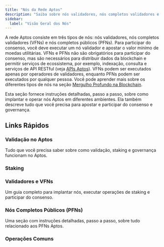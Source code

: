 ```yaml
---
title: "Nós da Rede Aptos"
description: "Saiba sobre nós validadores, nós completos validadores e nós completos públicos que alimentam a rede Aptos"
sidebar:
  label: "Visão Geral dos Nós"
---
```



A rede Aptos consiste em três tipos de nós: nós validadores, nós completos validadores (VFNs) e nós completos públicos (PFNs). Para participar do consenso, você deve executar um nó validador e apostar o valor mínimo de moedas utilitárias. VFNs e PFNs não são obrigatórios para participar do consenso, mas são necessários para distribuir dados da blockchain e permitir serviços de ecossistema, por exemplo, indexação, consulta e serviços de API RESTful (veja [APIs Aptos](/build/apis)). VFNs podem ser executados apenas por operadores de validadores, enquanto PFNs podem ser executados por qualquer pessoa. Você pode aprender mais sobre os diferentes tipos de nós na seção [Mergulho Profundo na Blockchain](/network/blockchain).

Esta seção fornece instruções detalhadas, passo a passo, sobre como implantar e operar nós Aptos em diferentes ambientes. Ela também descreve tudo que você precisa para apostar e participar do consenso e governança.

## Links Rápidos

### Validação no Aptos

Tudo que você precisa saber sobre como validação, staking e governança funcionam no Aptos.

<CardGrid>
  <LinkCard href="/network/blockchain/staking#validation-on-the-aptos-blockchain" title="Como a validação funciona" description="Validador-líder propõe e ganha recompensas em caso de sucesso." />

  <LinkCard href="/network/blockchain/staking#validator-state-and-stake-state" title="Estados dos validadores" description="Saiba como um validador entra em um conjunto de validadores." />
</CardGrid>

### Staking

<CardGrid>
  <LinkCard href="/network/blockchain/staking" title="Staking no Aptos" description="Um guia completo sobre como o staking funciona no Aptos." />

  <LinkCard href="/network/blockchain/governance" title="Governança" description="Quem pode propor, quem pode votar, e como uma AIP é resolvida." />

  <LinkCard href="/network/nodes/validator-node/connect-nodes/staking-pool-operations" title="Proprietário" description="Descreve as operações do proprietário executadas para staking." />

  <LinkCard href="/network/nodes/validator-node/connect-nodes/staking-pool-voter" title="Eleitor" description="Descreve as operações do eleitor executadas para staking." />
</CardGrid>

### Validadores e VFNs

Um guia completo para implantar nós, executar operações de staking e participar do consenso.

<CardGrid>
  <LinkCard href="/network/nodes/validator-node/node-requirements" title="Requisitos dos nós" description="Detalha os recursos de computação e armazenamento que você precisa. Leia isso primeiro antes de qualquer coisa." />

  <LinkCard href="/network/nodes/validator-node/deploy-nodes" title="Executar nó validador" description="Na nuvem ou on-premises, Docker ou fonte, você lerá instruções passo a passo aqui." />

  <LinkCard href="/network/nodes/validator-node/verify-nodes/node-liveness-criteria" title="Saúde dos nós" description="Você pode verificar a saúde do seu nó usando várias opções." />

  <LinkCard href="/network/nodes/validator-node/connect-nodes/connect-to-aptos-network" title="Conectar à rede Aptos" description="Passos para conectar seus nós a uma rede Aptos." />

  <LinkCard href="/network/nodes/validator-node/connect-nodes/staking-pool-operations" title="Operações de pool de staking" description="Guia passo a passo sobre como executar operações de pool de staking." />

  <LinkCard href="/network/nodes/validator-node/modify-nodes/shutting-down-nodes" title="Desligar nós" description="Saia do conjunto de validadores primeiro, e então desligue seu nó." />
</CardGrid>

### Nós Completos Públicos (PFNs)

Uma seção com instruções detalhadas, passo a passo, sobre tudo relacionado aos PFNs Aptos.

<CardGrid>
  <LinkCard href="/network/nodes/full-node/deployments" title="Implantar um PFN" description="Siga esta seção para implantar um PFN." />

  <LinkCard href="/build/indexer/legacy/indexer-fullnode" title="PFN Indexador" description="Descreve como executar um PFN indexador na rede Aptos." />
</CardGrid>

### Operações Comuns

<CardGrid>
  <LinkCard href="/network/nodes/localnet/local-development-network" title="Desenvolver com localnet" description="Execute um localnet para desenvolvimento (incluindo nós validadores)." />

  <LinkCard href="/network/nodes/full-node/modify/update-fullnode-with-new-releases" title="Atualizar seu PFN" description="Atualize seu nó com novas versões." />

  <LinkCard href="/network/nodes/bootstrap-fullnode/bootstrap-fullnode" title="Bootstrap de um snapshot" description="Use um snapshot para bootstrapper um novo nó." />

  <LinkCard href="/network/nodes/bootstrap-fullnode/aptos-db-restore" title="Bootstrap de um backup" description="Use restauração de dados para bootstrapper um novo nó." />
</CardGrid>

